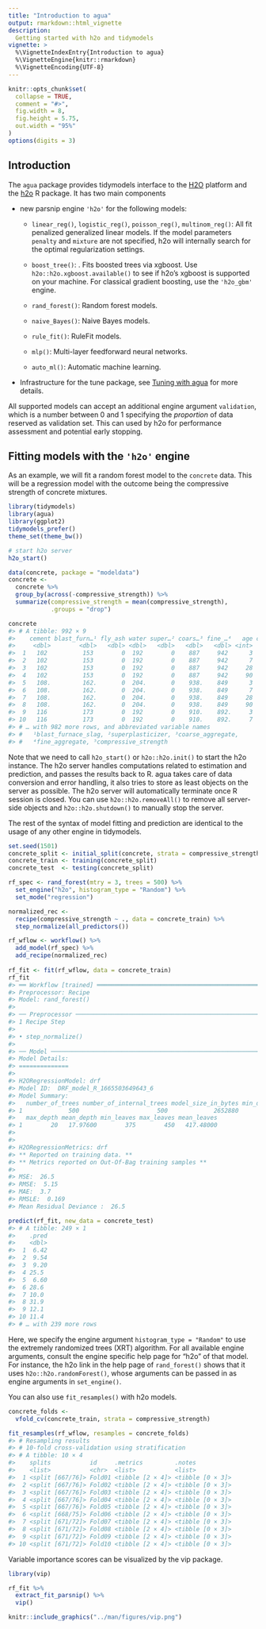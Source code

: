 ```yaml
---
title: "Introduction to agua"
output: rmarkdown::html_vignette
description:
  Getting started with h2o and tidymodels 
vignette: >
  %\VignetteIndexEntry{Introduction to agua}
  %\VignetteEngine{knitr::rmarkdown}
  %\VignetteEncoding{UTF-8}
---
```



```r
knitr::opts_chunk$set(
  collapse = TRUE,
  comment = "#>",
  fig.width = 8,
  fig.height = 5.75,
  out.width = "95%"
)
options(digits = 3)
```

## Introduction 

The `agua` package provides tidymodels interface to the [H2O](https://h2o.ai/) platform and the [h2o](https://docs.h2o.ai/h2o/latest-stable/h2o-r/docs/index.html) R package. It has two main components

-   new parsnip engine `'h2o'` for the following models:

    -   `linear_reg()`, `logistic_reg()`, `poisson_reg()`, `multinom_reg()`: All fit penalized generalized linear models. If the model parameters `penalty` and `mixture` are not specified, h2o will internally search for the optimal regularization settings. 
    
    -   `boost_tree()`: . Fits boosted trees via xgboost. Use `h2o::h2o.xgboost.available()` to see if h2o's xgboost is supported on your machine. For classical gradient boosting, use the `'h2o_gbm'` engine. 

    -   `rand_forest()`: Random forest models. 
    
    -   `naive_Bayes()`: Naive Bayes models. 
    
    -   `rule_fit()`: RuleFit models. 
    
    -   `mlp()`: Multi-layer feedforward neural networks. 
    
    -   `auto_ml()`: Automatic machine learning. 

-   Infrastructure for the tune package, see [Tuning with agua](https://agua.tidymodels.org/articles/tune.html) for more details. 


All supported models can accept an additional engine argument `validation`, which is a number between 0 and 1 specifying the _proportion_ of data reserved as validation set. This can used by h2o for performance assessment and potential early stopping.

## Fitting models with the `'h2o'` engine 

As an example, we will fit a random forest model to the `concrete` data. This will be a regression model with the outcome being the compressive strength of concrete mixtures.

```r
library(tidymodels)
library(agua)
library(ggplot2)
tidymodels_prefer()
theme_set(theme_bw())

# start h2o server
h2o_start()

data(concrete, package = "modeldata")
concrete <-
  concrete %>%
  group_by(across(-compressive_strength)) %>%
  summarize(compressive_strength = mean(compressive_strength),
            .groups = "drop")

concrete
#> # A tibble: 992 × 9
#>    cement blast_furn…¹ fly_ash water super…² coars…³ fine_…⁴   age compr…⁵
#>     <dbl>        <dbl>   <dbl> <dbl>   <dbl>   <dbl>   <dbl> <int>   <dbl>
#>  1   102          153        0  192        0    887     942      3    4.57
#>  2   102          153        0  192        0    887     942      7    7.68
#>  3   102          153        0  192        0    887     942     28   17.3 
#>  4   102          153        0  192        0    887     942     90   25.5 
#>  5   108.         162.       0  204.       0    938.    849      3    2.33
#>  6   108.         162.       0  204.       0    938.    849      7    7.72
#>  7   108.         162.       0  204.       0    938.    849     28   20.6 
#>  8   108.         162.       0  204.       0    938.    849     90   29.2 
#>  9   116          173        0  192        0    910.    892.     3    6.28
#> 10   116          173        0  192        0    910.    892.     7   10.1 
#> # … with 982 more rows, and abbreviated variable names
#> #   ¹​blast_furnace_slag, ²​superplasticizer, ³​coarse_aggregate,
#> #   ⁴​fine_aggregate, ⁵​compressive_strength
```

Note that we need to call `h2o_start()` or `h2o::h2o.init()` to start the h2o instance. The h2o server handles computations related to estimation and prediction, and passes the results back to R. agua takes care of data conversion and error handling, it also tries to store as least objects on the server as possible. The h2o server will automatically terminate once R session is closed. You can use `h2o::h2o.removeAll()` to remove all server-side objects and `h2o::h2o.shutdown()` to manually stop the server. 

The rest of the syntax of model fitting and prediction are identical to the usage of any other engine in tidymodels. 

```r
set.seed(1501)
concrete_split <- initial_split(concrete, strata = compressive_strength)
concrete_train <- training(concrete_split)
concrete_test  <- testing(concrete_split)

rf_spec <- rand_forest(mtry = 3, trees = 500) %>%
  set_engine("h2o", histogram_type = "Random") %>% 
  set_mode("regression")

normalized_rec <-
  recipe(compressive_strength ~ ., data = concrete_train) %>%
  step_normalize(all_predictors())

rf_wflow <- workflow() %>% 
  add_model(rf_spec) %>%
  add_recipe(normalized_rec)
  
rf_fit <- fit(rf_wflow, data = concrete_train)
rf_fit
#> ══ Workflow [trained] ════════════════════════════════════════════════════
#> Preprocessor: Recipe
#> Model: rand_forest()
#> 
#> ── Preprocessor ──────────────────────────────────────────────────────────
#> 1 Recipe Step
#> 
#> • step_normalize()
#> 
#> ── Model ─────────────────────────────────────────────────────────────────
#> Model Details:
#> ==============
#> 
#> H2ORegressionModel: drf
#> Model ID:  DRF_model_R_1665503649643_6 
#> Model Summary: 
#>   number_of_trees number_of_internal_trees model_size_in_bytes min_depth
#> 1             500                      500             2652880        15
#>   max_depth mean_depth min_leaves max_leaves mean_leaves
#> 1        20   17.97600        375        450   417.48000
#> 
#> 
#> H2ORegressionMetrics: drf
#> ** Reported on training data. **
#> ** Metrics reported on Out-Of-Bag training samples **
#> 
#> MSE:  26.5
#> RMSE:  5.15
#> MAE:  3.7
#> RMSLE:  0.169
#> Mean Residual Deviance :  26.5
```

```r
predict(rf_fit, new_data = concrete_test)
#> # A tibble: 249 × 1
#>    .pred
#>    <dbl>
#>  1  6.42
#>  2  9.54
#>  3  9.20
#>  4 25.5 
#>  5  6.60
#>  6 28.6 
#>  7 10.0 
#>  8 31.9 
#>  9 12.1 
#> 10 11.4 
#> # … with 239 more rows
```


Here, we specify the engine argument `histogram_type = "Random"` to use the extremely randomized trees (XRT) algorithm. For all available engine arguments, consult the engine specific help page for "h2o" of that model. For instance, the h2o link in the help page of `rand_forest()` shows that it uses `h2o::h2o.randomForest()`, whose arguments can be passed in as engine arguments in `set_engine()`. 

You can also use `fit_resamples()` with h2o models. 

```r
concrete_folds <-
  vfold_cv(concrete_train, strata = compressive_strength)

fit_resamples(rf_wflow, resamples = concrete_folds)
#> # Resampling results
#> # 10-fold cross-validation using stratification 
#> # A tibble: 10 × 4
#>    splits           id     .metrics         .notes          
#>    <list>           <chr>  <list>           <list>          
#>  1 <split [667/76]> Fold01 <tibble [2 × 4]> <tibble [0 × 3]>
#>  2 <split [667/76]> Fold02 <tibble [2 × 4]> <tibble [0 × 3]>
#>  3 <split [667/76]> Fold03 <tibble [2 × 4]> <tibble [0 × 3]>
#>  4 <split [667/76]> Fold04 <tibble [2 × 4]> <tibble [0 × 3]>
#>  5 <split [667/76]> Fold05 <tibble [2 × 4]> <tibble [0 × 3]>
#>  6 <split [668/75]> Fold06 <tibble [2 × 4]> <tibble [0 × 3]>
#>  7 <split [671/72]> Fold07 <tibble [2 × 4]> <tibble [0 × 3]>
#>  8 <split [671/72]> Fold08 <tibble [2 × 4]> <tibble [0 × 3]>
#>  9 <split [671/72]> Fold09 <tibble [2 × 4]> <tibble [0 × 3]>
#> 10 <split [671/72]> Fold10 <tibble [2 × 4]> <tibble [0 × 3]>
```

Variable importance scores can be visualized by the vip package. 

```r
library(vip)

rf_fit %>% 
  extract_fit_parsnip() %>% 
  vip()
```

```r
knitr::include_graphics("../man/figures/vip.png")
```

